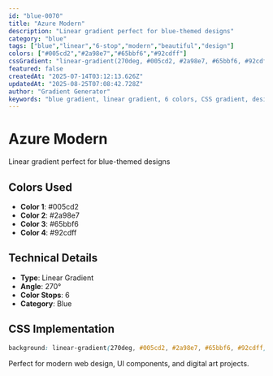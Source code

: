 ```yaml
---
id: "blue-0070"
title: "Azure Modern"
description: "Linear gradient perfect for blue-themed designs"
category: "blue"
tags: ["blue","linear","6-stop","modern","beautiful","design"]
colors: ["#005cd2","#2a98e7","#65bbf6","#92cdff"]
cssGradient: "linear-gradient(270deg, #005cd2, #2a98e7, #65bbf6, #92cdff)"
featured: false
createdAt: "2025-07-14T03:12:13.626Z"
updatedAt: "2025-08-25T07:08:42.728Z"
author: "Gradient Generator"
keywords: "blue gradient, linear gradient, 6 colors, CSS gradient, design, #005cd2, #2a98e7, #65bbf6, #92cdff"
---
```


# Azure Modern

Linear gradient perfect for blue-themed designs

## Colors Used
- **Color 1**: #005cd2
- **Color 2**: #2a98e7
- **Color 3**: #65bbf6
- **Color 4**: #92cdff

## Technical Details
- **Type**: Linear Gradient
- **Angle**: 270°
- **Color Stops**: 6
- **Category**: Blue

## CSS Implementation
```css
background: linear-gradient(270deg, #005cd2, #2a98e7, #65bbf6, #92cdff);
```

Perfect for modern web design, UI components, and digital art projects.
